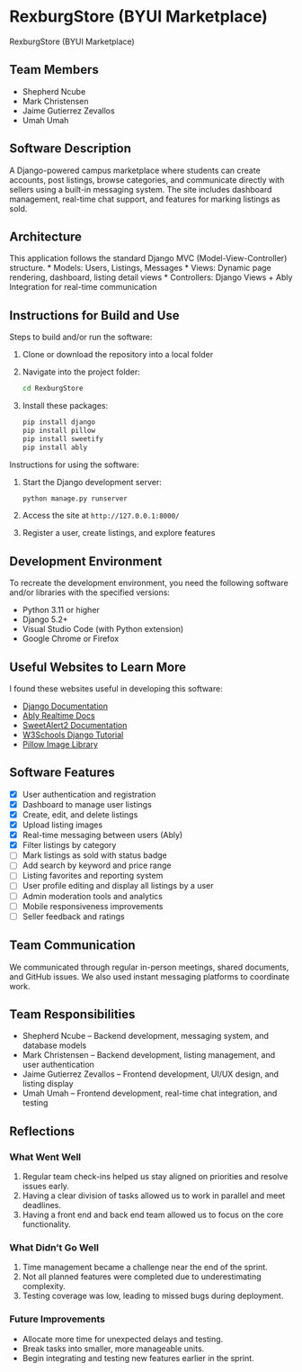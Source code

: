 # RexburgStore (BYUI Marketplace)

RexburgStore (BYUI Marketplace)

## Team Members
* Shepherd Ncube
* Mark Christensen
* Jaime Gutierrez Zevallos
* Umah Umah

## Software Description
A Django-powered campus marketplace where students can create accounts, post listings, browse categories, and communicate directly with sellers using a built-in messaging system. The site includes dashboard management, real-time chat support, and features for marking listings as sold.

## Architecture
This application follows the standard Django MVC (Model-View-Controller) structure.
* Models: Users, Listings, Messages
* Views: Dynamic page rendering, dashboard, listing detail views
* Controllers: Django Views + Ably Integration for real-time communication

## Instructions for Build and Use

Steps to build and/or run the software:

1. Clone or download the repository into a local folder  
2. Navigate into the project folder:  
   ```bash
   cd RexburgStore
   ```
3. Install these packages:
   ```bash
   pip install django
   pip install pillow          
   pip install sweetify        
   pip install ably             
   ```

Instructions for using the software:

1. Start the Django development server:  
   ```bash
   python manage.py runserver
   ```
2. Access the site at `http://127.0.0.1:8000/`
3. Register a user, create listings, and explore features

## Development Environment 

To recreate the development environment, you need the following software and/or libraries with the specified versions:

* Python 3.11 or higher
* Django 5.2+
* Visual Studio Code (with Python extension)
* Google Chrome or Firefox

## Useful Websites to Learn More

I found these websites useful in developing this software:

* [Django Documentation](https://docs.djangoproject.com/en/5.2/)
* [Ably Realtime Docs](https://ably.com/docs)
* [SweetAlert2 Documentation](https://sweetalert2.github.io/)
* [W3Schools Django Tutorial](https://www.w3schools.com/django/)
* [Pillow Image Library](https://pillow.readthedocs.io/en/stable/)

## Software Features
- [x] User authentication and registration
- [x] Dashboard to manage user listings
- [x] Create, edit, and delete listings
- [x] Upload listing images
- [x] Real-time messaging between users (Ably)
- [x] Filter listings by category
- [ ] Mark listings as sold with status badge
- [ ] Add search by keyword and price range
- [ ] Listing favorites and reporting system
- [ ] User profile editing and display all listings by a user
- [ ] Admin moderation tools and analytics
- [ ] Mobile responsiveness improvements
- [ ] Seller feedback and ratings

## Team Communication
We communicated through regular in-person meetings, shared documents, and GitHub issues. We also used instant messaging platforms to coordinate work.

## Team Responsibilities
* Shepherd Ncube – Backend development, messaging system, and database models
* Mark Christensen – Backend development, listing management, and user authentication
* Jaime Gutierrez Zevallos – Frontend development, UI/UX design, and listing display
* Umah Umah – Frontend development, real-time chat integration, and testing

## Reflections

### What Went Well
1. Regular team check-ins helped us stay aligned on priorities and resolve issues early.
2. Having a clear division of tasks allowed us to work in parallel and meet deadlines.
3. Having a front end and back end team allowed us to focus on the core functionality.

### What Didn't Go Well
1. Time management became a challenge near the end of the sprint.
2. Not all planned features were completed due to underestimating complexity.
3. Testing coverage was low, leading to missed bugs during deployment.

### Future Improvements
* Allocate more time for unexpected delays and testing.
* Break tasks into smaller, more manageable units.
* Begin integrating and testing new features earlier in the sprint.